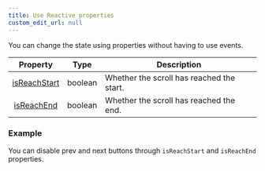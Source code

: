 ```yaml
---
title: Use Reactive properties
custom_edit_url: null
---
```


You can change the state using properties without having to use events.

|Property|Type|Description|
|:---:|:---:|---|
|[isReachStart](/docs/api/Conveyer#isReachStart)|boolean|Whether the scroll has reached the start.|
|[isReachEnd](/docs/api/Conveyer#isReachEnd)|boolean|Whether the scroll has reached the end.|


### Example

You can disable prev and next buttons through `isReachStart` and `isReachEnd` properties.

<ReactiveProperties />
<ConveyerCodeTabs folder="ReactiveProperties" reactCode={require("!!raw-loader!@site/src/examples/ReactiveProperties.tsx").default} />
